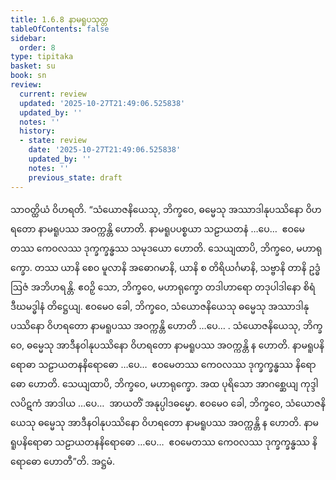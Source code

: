 ```yaml
---
title: 1.6.8 နာမရူပသုတ္တ
tableOfContents: false
sidebar:
  order: 8
type: tipitaka
basket: su
book: sn
review:
  current: review
  updated: '2025-10-27T21:49:06.525838'
  updated_by: ''
  notes: ''
  history:
  - state: review
    date: '2025-10-27T21:49:06.525838'
    updated_by: ''
    notes: ''
    previous_state: draft
---
```



<ReviewStatus review={frontmatter.review} showDetails={true} />

<HypothesisAnnotation frontmatter={frontmatter} />

<DynamicBreadcrumb />

<Division number="58" book="sn" e="ch" v="18" p="288">

<Paragraph number="416" book="sn">
သာဝတ္ထိယံ ဝိဟရတိ. “သံယောဇနိယေသု, ဘိက္ခဝေ, ဓမ္မေသု အဿာဒါနုပဿိနော ဝိဟရတော နာမရူပဿ အဝက္ကန္တိ ဟောတိ. နာမရူပပစ္စယာ သဠာယတနံ …ပေ…  ဧဝမေတဿ ကေဝလဿ ဒုက္ခက္ခန္ဓဿ သမုဒယော ဟောတိ.
</Paragraph>

<Paragraph number="417" book="sn">
သေယျထာပိ, ဘိက္ခဝေ, မဟာရုက္ခော. တဿ ယာနိ စေဝ မူလာနိ အဓောဂမာနိ, ယာနိ စ တိရိယင်္ဂမာနိ, သဗ္ဗာနိ တာနိ ဥဒ္ဓံ ဩဇံ အဘိဟရန္တိ. ဧဝဉှိ သော, ဘိက္ခဝေ, မဟာရုက္ခော တဒါဟာရော တဒုပါဒါနော စိရံ ဒီဃမဒ္ဓါနံ တိဋ္ဌေယျ. ဧဝမေဝ ခေါ, ဘိက္ခဝေ, သံယောဇနိယေသု ဓမ္မေသု အဿာဒါနုပဿိနော ဝိဟရတော နာမရူပဿ အဝက္ကန္တိ ဟောတိ …ပေ… .
</Paragraph>

<Paragraph number="418" book="sn">
သံယောဇနိယေသု, ဘိက္ခဝေ, ဓမ္မေသု အာဒီနဝါနုပဿိနော ဝိဟရတော နာမရူပဿ အဝက္ကန္တိ န ဟောတိ. နာမရူပနိရောဓာ သဠာယတနနိရောဓော …ပေ…  ဧဝမေတဿ ကေဝလဿ ဒုက္ခက္ခန္ဓဿ နိရောဓော ဟောတိ.
</Paragraph>

<Paragraph number="419" book="sn">
သေယျထာပိ, ဘိက္ခဝေ, မဟာရုက္ခော. အထ ပုရိသော အာဂစ္ဆေယျ ကုဒ္ဒါလပိဋကံ အာဒါယ …ပေ…  အာယတိံ အနုပ္ပါဒဓမ္မော. ဧဝမေဝ ခေါ, ဘိက္ခဝေ, သံယောဇနိယေသု ဓမ္မေသု အာဒီနဝါနုပဿိနော ဝိဟရတော နာမရူပဿ အဝက္ကန္တိ န ဟောတိ. နာမရူပနိရောဓာ သဠာယတနနိရောဓော …ပေ…  ဧဝမေတဿ ကေဝလဿ ဒုက္ခက္ခန္ဓဿ နိရောဓော ဟောတီ”တိ.

</Paragraph>
</Division>

<Paragraph number="420" type="center" book="sn">
အဋ္ဌမံ.
</Paragraph>